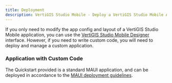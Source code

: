 ```yaml
---
title: Deployment
description: VertiGIS Studio Mobile - Deploy a VertiGIS Studio Mobile Application
---
```


If you only need to modify the app config and layout of a VertiGIS Studio Mobile application, you can use the [VertiGIS Studio Mobile Designer](https://apps.vertigisstudio.com/mobile/designer/) interface. However, if you need to write custom code, you will need to deploy and manage a custom application.

### Application with Custom Code

The Quickstart provided is a standard MAUI application, and can be deployed in accordance to the [MAUI deployment guidelines](https://learn.microsoft.com/en-us/dotnet/maui/deployment/).
